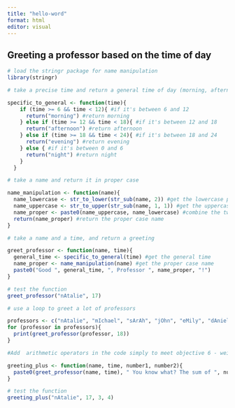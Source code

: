 ```yaml
---
title: "hello-word"
format: html
editor: visual
---
```


## Greeting a professor based on the time of day

```r
# load the stringr package for name manipulation
library(stringr)
```


```r

# take a precise time and return a general time of day (morning, afternoon, evening, night)

specific_to_general <- function(time){
    if (time >= 6 && time < 12){ #if it's between 6 and 12
      return("morning") #return morning
    } else if (time >= 12 && time < 18){ #if it's between 12 and 18
      return("afternoon") #return afternoon
    } else if (time >= 18 && time < 24){ #if it's between 18 and 24
      return("evening") #return evening
    } else { #if it's between 0 and 6
      return("night") #return night
    }
  }

```


```r

# take a name and return it in proper case

name_manipulation <- function(name){
  name_lowercase <- str_to_lower(str_sub(name, 2)) #get the lowercase part of the name
  name_uppercase <- str_to_upper(str_sub(name, 1, 1)) #get the uppercase part of the name
  name_proper <- paste0(name_uppercase, name_lowercase) #combine the two parts
  return(name_proper) #return the proper case name
}
```


```r

# take a name and a time, and return a greeting

greet_professor <- function(name, time){
  general_time <- specific_to_general(time) #get the general time
  name_proper <- name_manipulation(name) #get the proper case name
  paste0("Good ", general_time, ", Professor ", name_proper, "!")
}

# test the function
greet_professor("nAtalie", 17)
```
```r

# use a loop to greet a lot of professors

professors <- c("nAtalie", "mIchael", "sArAh", "jOhn", "eMily", "dAniel", "rAchel", "jAmes", "lAuren", "bRian")
for (professor in professors){
  print(greet_professor(professor, 18))
}
```
```r
#Add  arithmetic operators in the code simply to meet objective 6 - weird greeting, right?

greeting_plus <- function(name, time, number1, number2){
  paste0(greet_professor(name, time), " You know what? The sum of ", number1, " and ", number2, " is ", number1+number2, "!") #return the greeting with elementary school level addition
}

# test the function
greeting_plus("nAtalie", 17, 3, 4)
```

